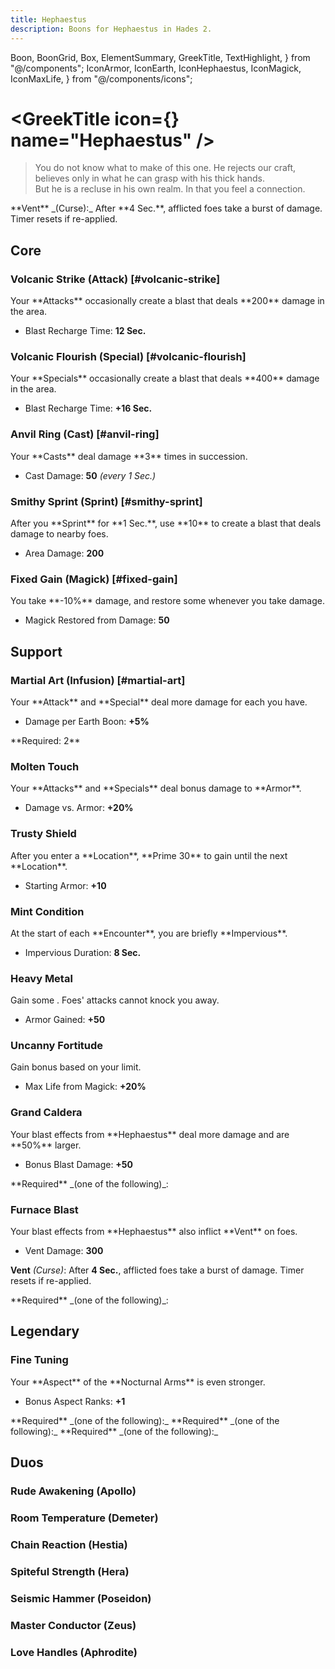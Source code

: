 ```yaml
---
title: Hephaestus
description: Boons for Hephaestus in Hades 2.
---
```


  Boon,
  BoonGrid,
  Box,
  ElementSummary,
  GreekTitle,
  TextHighlight,
} from "@/components";
  IconArmor,
  IconEarth,
  IconHephaestus,
  IconMagick,
  IconMaxLife,
} from "@/components/icons";



# <GreekTitle icon={<IconHephaestus  />} name="Hephaestus" />

> You do not know what to make of this one. He rejects our craft, believes only in what he can grasp with his thick hands.\
> But he is a recluse in his own realm. In that you feel a connection.

<Box className="mt-4">
  **Vent** _(Curse):_ After **4 Sec.**, afflicted foes take a burst of damage.
  Timer resets if re-applied.
</Box>

<ElementSummary boons={DbBoons.Hephaestus} />

## Core

### Volcanic Strike (Attack) [#volcanic-strike]

<Boon boon={DbBoons.Hephaestus.volcanicStrike}>
Your **Attacks** occasionally create a blast that deals **200** damage in the area.

- Blast Recharge Time: **12 Sec.**

</Boon>

### Volcanic Flourish (Special) [#volcanic-flourish]

<Boon boon={DbBoons.Hephaestus.volcanicFlourish}>
Your **Specials** occasionally create a blast that deals **400** damage in the area.

- Blast Recharge Time: **+16 Sec.**

</Boon>

### Anvil Ring (Cast) [#anvil-ring]

<Boon boon={DbBoons.Hephaestus.anvilRing}>
Your **Casts** deal damage **3** times in succession.

- Cast Damage: **50** _(every 1 Sec.)_

</Boon>

### Smithy Sprint (Sprint) [#smithy-sprint]

<Boon boon={DbBoons.Hephaestus.smithySprint}>
After you **Sprint** for **1 Sec.**, use **10** <IconMagick /> to create a blast that deals damage to nearby foes.

- Area Damage: **200**

</Boon>

### Fixed Gain (Magick) [#fixed-gain]

<Boon boon={DbBoons.Hephaestus.fixedGain}>
You take **-10%** damage, and restore some <IconMagick /> whenever you take damage.

- Magick Restored from Damage: **50**

</Boon>

## Support

### <TextHighlight type="infusion">Martial Art (Infusion)</TextHighlight> [#martial-art]

<Boon boon={DbBoons.Hephaestus.martialArt}>
Your **Attack** and **Special** deal more damage for each <IconEarth /> you have.

- Damage per Earth Boon: **+5%**

</Boon>

<Callout>
  **Required: 2** <IconEarth />
</Callout>

### Molten Touch

<Boon boon={DbBoons.Hephaestus.moltenTouch}>
Your **Attacks** and **Specials** deal bonus damage to **Armor**.

- Damage vs. Armor: **+20%**

</Boon>

### Trusty Shield

<Boon boon={DbBoons.Hephaestus.trustyShield}>
After you enter a **Location**, **Prime 30** <IconMagick /> to gain <IconArmor /> until the next **Location**.

- Starting Armor: **+10**

</Boon>

### Mint Condition

<Boon boon={DbBoons.Hephaestus.mintCondition}>
At the start of each **Encounter**, you are briefly **Impervious**.

- Impervious Duration: **8 Sec.**

</Boon>

### Heavy Metal

<Boon boon={DbBoons.Hephaestus.heavyMetal}>
Gain some <IconArmor />. Foes' attacks cannot knock you away.

- Armor Gained: **+50**

</Boon>

### Uncanny Fortitude

<Boon boon={DbBoons.Hephaestus.uncannyFortitude}>
Gain bonus <IconMaxLife /> based on your <IconMagick /> limit.

- Max Life from Magick: **+20%**

</Boon>

### Grand Caldera

<Boon boon={DbBoons.Hephaestus.grandCaldera}>
Your blast effects from **Hephaestus** deal more damage and are **50%** larger.

- Bonus Blast Damage: **+50**

</Boon>

<Callout>
  **Required** _(one of the following)_:
  <BoonGrid
    boons={[
      DbBoons.Hephaestus.volcanicStrike,
      DbBoons.Hephaestus.volcanicFlourish,
      DbBoons.Hephaestus.smithySprint,
    ]}
  />
</Callout>

### Furnace Blast

<Boon boon={DbBoons.Hephaestus.furnaceBlast}>
Your blast effects from **Hephaestus** also inflict **Vent** on foes.

- Vent Damage: **300**

**Vent** _(Curse)_: After **4 Sec.**, afflicted foes take a burst of damage. Timer resets if re-applied.

</Boon>

<Callout>
  **Required** _(one of the following)_:
  <BoonGrid
    boons={[
      DbBoons.Hephaestus.volcanicStrike,
      DbBoons.Hephaestus.volcanicFlourish,
      DbBoons.Hephaestus.smithySprint,
    ]}
  />
</Callout>

## <TextHighlight type="legendary">Legendary</TextHighlight>

### <TextHighlight type="legendary">Fine Tuning</TextHighlight>

<Boon boon={DbBoons.Hephaestus.fineTuning}>
Your **Aspect** of the **Nocturnal Arms** is even stronger.

- Bonus Aspect Ranks: **+1**

</Boon>
<Callout>
  **Required** _(one of the following):_  
  <BoonGrid
    boons={[
      DbBoons.Hephaestus.volcanicStrike,
      DbBoons.Hephaestus.volcanicFlourish,
      DbBoons.Hephaestus.smithySprint
    ]}
  />
</Callout>

<Callout>
  **Required** _(one of the following):_
  <BoonGrid
    boons={[
      DbBoons.Hephaestus.heavyMetal,
      DbBoons.Hephaestus.trustyShield,
      DbBoons.Hephaestus.mintCondition,
    ]}
  />
</Callout>

<Callout>
  **Required** _(one of the following):_
  <BoonGrid
    boons={[
      DbBoons.Hephaestus.grandCaldera,
      DbBoons.Hephaestus.moltenTouch,
      DbBoons.Hephaestus.furnaceBlast,
    ]}
  />
</Callout>

## <TextHighlight type="duo">Duos</TextHighlight>

### <TextHighlight type="duo">Rude Awakening</TextHighlight> (Apollo)

<RudeAwakening />

### <TextHighlight type="duo">Room Temperature</TextHighlight> (Demeter)

<RoomTemperature />

### <TextHighlight type="duo">Chain Reaction</TextHighlight> (Hestia)

<ChainReaction />

### <TextHighlight type="duo">Spiteful Strength</TextHighlight> (Hera)

<SpitefulStrength />

### <TextHighlight type="duo">Seismic Hammer</TextHighlight> (Poseidon)

<SeismicHammer />

### <TextHighlight type="duo">Master Conductor</TextHighlight> (Zeus)

<MasterConductor />

### <TextHighlight type="duo">Love Handles</TextHighlight> (Aphrodite)

<LoveHandles />
